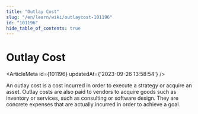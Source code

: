 ```yaml
---
title: "Outlay Cost"
slug: "/en/learn/wiki/outlaycost-101196"
id: "101196"
hide_table_of_contents: true
---
```



# Outlay Cost

<ArticleMeta id={101196} updatedAt={'2023-09-26 13:58:54'} />
<div className='border-solid border-b border-t-0 my-4 border-[var(--ifm-color-gray-300)]' />

An outlay cost is a cost incurred in order to execute a strategy or acquire an asset. Outlay costs are also paid to vendors to acquire goods such as inventory or services, such as consulting or software design. They are concrete expenses that are actually incurred in order to achieve a goal.
